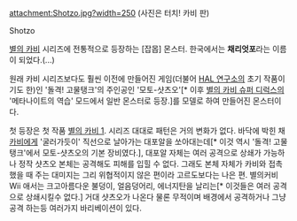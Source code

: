 attachment:Shotzo.jpg?width=250
(사진은 터치! 카비 판)

Shotzo

[[별의 카비]] 시리즈에 전통적으로 등장하는 [잡몹] 몬스터. 한국에서는 '''채리엇포'''라는 이름이 되었다.(...)

원래 카비 시리즈보다도 훨씬 이전에 만들어진 게임(더불어 [[HAL 연구소]]의 초기 작품이기도 한)인 '돌격! 고물탱크'의 주인공인 '모토-샷츠오'[* 이후 [[별의 카비 슈퍼 디럭스]]의 '메타나이트의 역습' 모드에서 일반 몬스터로 등장.]를 모델로 하여 만들어진 몬스터이다.

첫 등장은 첫 작품 [[별의 카비 1]]. 시리즈 대대로 패턴은 거의 변화가 없다.
바닥에 박힌 채 [[카비]]에게 '굴러가듯이' 직선으로 날아가는 대포알을 쏘아대는데[* 이것 역시 '돌격! 고물탱크'에서 모토-샷츠오의 기본 장비였다.], 대포알 자체는 여러 공격으로 상쇄가 가능하나 정작 샷츠오 본체는 공격해도 피해를 입힐 수 없다. 그래도 본체 자체가 카비와 접촉했을 때 주는 대미지는 그리 위협적이지 않은 편이라 고르도보다는 나은 편. 별의커비 Wii 애서는 크고아름다운 불덩이, 얼음덩어리, 에너지탄을 날리는[* 이것들은 여러 공격으로 상쇄시킬수 없다.]  거대 샷츠오가 나온다 물론 무적이며 배경에서 공격하거나 그냥 공격 하는등 여러가지 바리베이션이 있다.
